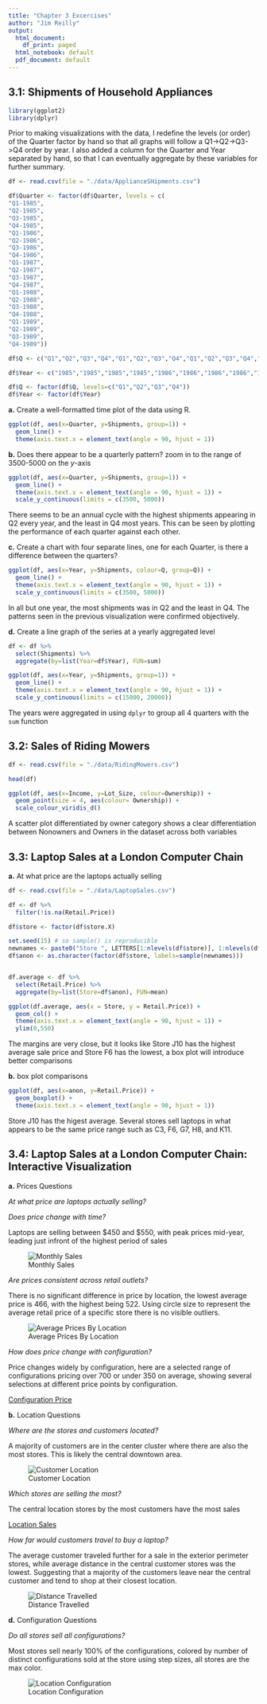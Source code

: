 ```yaml
---
title: "Chapter 3 Excercises"
author: "Jim Reilly"
output:
  html_document:
    df_print: paged
  html_notebook: default
  pdf_document: default
---
```


## 3.1: Shipments of Household Appliances

```r
library(ggplot2)
library(dplyr)
```

Prior to making visualizations with the data, I redefine the levels (or order) of the Quarter factor by hand so that all graphs will follow a Q1->Q2->Q3->Q4 order by year. I also added a column for the Quarter and Year separated by hand, so that I can eventually aggregate by these variables for further summary.

```r
df <- read.csv(file = "./data/ApplianceSHipments.csv")

df$Quarter <- factor(df$Quarter, levels = c(
"Q1-1985",
"Q2-1985",
"Q3-1985",
"Q4-1985",
"Q1-1986",
"Q2-1986",
"Q3-1986",
"Q4-1986",
"Q1-1987",
"Q2-1987",
"Q3-1987",
"Q4-1987",
"Q1-1988",
"Q2-1988",
"Q3-1988",
"Q4-1988",
"Q1-1989",
"Q2-1989",
"Q3-1989",
"Q4-1989"))

df$Q <- c("Q1","Q2","Q3","Q4","Q1","Q2","Q3","Q4","Q1","Q2","Q3","Q4","Q1","Q2","Q3","Q4","Q1","Q2","Q3","Q4")

df$Year <- c("1985","1985","1985","1985","1986","1986","1986","1986","1987","1987","1987","1987","1988","1988","1988","1988","1989","1989","1989","1989")

df$Q <- factor(df$Q, levels=c("Q1","Q2","Q3","Q4"))
df$Year <- factor(df$Year)
```


**a.** Create a well-formatted time plot of the data using R.

```r
ggplot(df, aes(x=Quarter, y=Shipments, group=1)) + 
  geom_line() +
  theme(axis.text.x = element_text(angle = 90, hjust = 1))
```

**b.** Does there appear to be a quarterly pattern? zoom in to the range of 3500-5000 on the _y_-axis
```r
ggplot(df, aes(x=Quarter, y=Shipments, group=1)) + 
  geom_line() +
  theme(axis.text.x = element_text(angle = 90, hjust = 1)) +
  scale_y_continuous(limits = c(3500, 5000))
```

There seems to be an annual cycle with the highest shipments appearing in Q2 every year, and the least in Q4 most years. This can be seen by plotting the performance of each quarter against each other.


**c.** Create a chart with four separate lines, one for each Quarter, is there a difference between the quarters?

```r
ggplot(df, aes(x=Year, y=Shipments, colour=Q, group=Q)) + 
  geom_line() +
  theme(axis.text.x = element_text(angle = 90, hjust = 1)) +
  scale_y_continuous(limits = c(3500, 5000))
```

In all but one year, the most shipments was in Q2 and the least in Q4. The patterns seen in the previous visualization were confirmed objectively.

**d.** Create a line graph of the series at a yearly aggregated level

```r
df <- df %>%
  select(Shipments) %>%
  aggregate(by=list(Year=df$Year), FUN=sum)

ggplot(df, aes(x=Year, y=Shipments, group=1)) + 
  geom_line() +
  theme(axis.text.x = element_text(angle = 90, hjust = 1)) +
  scale_y_continuous(limits = c(15000, 20000))
```

The years were aggregated in using `dplyr` to group all 4 quarters with the `sum` function

## 3.2: Sales of Riding Mowers

```r
df <- read.csv(file = "./data/RidingMowers.csv")

head(df)

ggplot(df, aes(x=Income, y=Lot_Size, colour=Ownership)) + 
  geom_point(size = 4, aes(colour= Ownership)) +
  scale_colour_viridis_d()

```

A scatter plot differentiated by owner category shows a clear differentiation between Nonowners and Owners in the dataset across both variables

## 3.3: Laptop Sales at a London Computer Chain

**a.** At what price are the laptops actually selling

```r
df <- read.csv(file = "./data/LaptopSales.csv")

df <- df %>%
  filter(!is.na(Retail.Price))

df$store <- factor(df$store.X) 

set.seed(15) # so sample() is reproducible
newnames <- paste0("Store ", LETTERS[1:nlevels(df$store)], 1:nlevels(df$store))
df$anon <- as.character(factor(df$store, labels=sample(newnames)))


df.average <- df %>%
  select(Retail.Price) %>%
  aggregate(by=list(Store=df$anon), FUN=mean)

ggplot(df.average, aes(x = Store, y = Retail.Price)) +
  geom_col() +
  theme(axis.text.x = element_text(angle = 90, hjust = 1)) +
  ylim(0,550)
```

The margins are very close, but it looks like Store J10 has the highest average sale price and Store F6 has the lowest, a box plot will introduce better comparisons

**b.** box plot comparisons

```r
ggplot(df, aes(x=anon, y=Retail.Price)) +
  geom_boxplot() +
  theme(axis.text.x = element_text(angle = 90, hjust = 1))
```

Store J10 has the higest average. Several stores sell laptops in what appears to be the same price range such as C3, F6, G7, H8, and K11.

## 3.4: Laptop Sales at a London Computer Chain: Interactive Visualization

**a.** Prices Questions

*At what price are laptops actually selling?*

*Does price change with time?*

Laptops are selling between $450 and $550, with peak prices mid-year, leading just infront of the highest period of sales

![Monthly Sales](./pictures/Monthly Sales.png)


*Are prices consistent across retail outlets?*

There is no significant difference in price by location, the lowest average price is 466, with the highest being 522. Using circle size to represent the average retail price of a specific store there is no visible outliers.

![Average Prices By Location](./pictures/PriceByLocation.png)

*How does price change with configuration?*

Price changes widely by configuration, here are a selected range of configurations pricing over 700 or under 350 on average, showing several selections at different price points by configuration.

[Configuration Price](./pictures/ConfigPrice.png)


**b.** Location Questions

*Where are the stores and customers located?*

A majority of customers are in the center cluster where there are also the most stores. This is likely the central downtown area.

![Customer Location](./pictures/Customer Location.png)


*Which stores are selling the most?*

The central location stores by the most customers have the most sales

[Location Sales](./pictures/Total Sales.png)


*How far would customers travel to buy a laptop?*

The average customer traveled further for a sale in the exterior perimeter stores, while average distance in the central customer stores was the lowest. Suggesting that a majority of the customers leave near the central customer and tend to shop at their closest location.

![Distance Travelled](./pictures/Travel Distance.png)

**d.** Configuration Questions

*Do all stores sell all configurations?*

Most stores sell nearly 100% of the configurations, colored by number of distinct configurations sold at the store using step sizes, all stores are the max color.

![Location Configuration](./pictures/LocationConfig.png)





